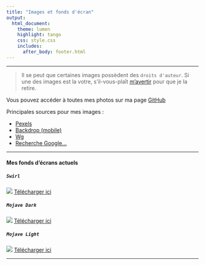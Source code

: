 ```yaml
---
title: "Images et fonds d'écran"
output:
  html_document:
    theme: lumen
    highlight: tango
    css: style.css
    includes:
      after_body: footer.html
---
```

***

> Il se peut que certaines images possèdent des ```droits d'auteur```. Si une des images est la votre, s'il-vous-plaît [m'avertir](contact2.html) pour que je la retire.

Vous pouvez accéder à toutes mes photos sur ma page [GitHub](https://github.com/jacobtaylor27/jacobtaylor.xyz/tree/master/images)

Principales sources pour mes images :

* [Pexels](https://www.pexels.com/)
* [Backdrop (mobile)](https://www.backdrops.io/)
* [Wg](http://boards.4chan.org/wg/)
* [Recherche Google...](https://www.google.ca/)

***

#### Mes fonds d'écrans actuels

##### **```Swirl```**

![](images/swirl.jpg)
[Télécharger ici](images/swirl.jpg)

##### **```Mojave Dark```**

![](images/mojave_d.jpg)
[Télécharger ici](images/mojave_d.jpg)

##### **```Mojave Light```**

![](images/mojave_l.jpg)
[Télécharger ici](images/mojave_l.jpg)

***
